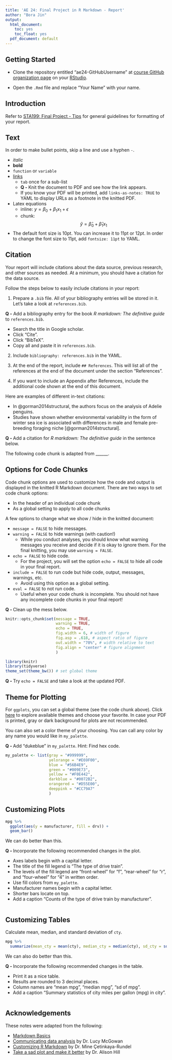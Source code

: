 ```yaml
---
title: 'AE 24: Final Project in R Markdown - Report'
author: "Bora Jin"
output:
  html_document:
    toc: yes
    toc_float: yes
  pdf_document: default
---
```


## Getting Started 

- Clone the repository entitled "ae24-GitHubUsername" at [course GitHub organization page](https://github.com/sta199-summer22) on your [RStudio](https://vm-manage.oit.duke.edu/containers).

- Open the `.Rmd` file and replace "Your Name" with your name. 

## Introduction

Refer to [STA199: Final Project - Tips](https://sta199-summer22.netlify.app/project/project-tips_bj) for general guidelines for formatting of your report. 

## Text 

In order to make bullet points, skip a line and use a hyphen `-`. 

- *italic*
- **bold**
- `function` or `variable`
- [links](https://rmarkdown.rstudio.com/lesson-8.html)
  - `tab` once for a sub-list 
  - **Q - **Knit the document to PDF and see how the link appears. 
  - If you know your PDF will be printed, add `links-as-notes: TRUE` to YAML to 
  display URLs as a footnote in the knitted PDF. 
- Latex equations 
  - inline: $y = \beta_0 + \beta_1x_1 + \epsilon$ 
  - chunk: $$\hat{y} = \hat{\beta}_0 + \hat{\beta}_1x_1$$
- The default font size is 10pt. You can increase it to 11pt or 12pt. 
In order to change the font size to 11pt, add `fontsize: 11pt` to YAML.

## Citation 

Your report will include citations about the data source, previous research, and other sources as needed. At a minimum, you should have a citation for the data source. 

Follow the steps below to easily include citations in your report:

1. Prepare a `.bib` file. All of your bibliography entries will be stored in it. 
Let's take a look at `references.bib`. 

**Q -** Add a bibliography entry for the book *R markdown: The definitive guide* to `references.bib`. 

- Search the title in Google scholar. 
- Click "Cite". 
- Click "BibTeX".
- Copy all and paste it in `references.bib`. 

2. Include `bibliography: references.bib` in the YAML. 

3. At the end of the report, include `## References`. This will list all of the references at the end of the document under the section "References". 

4. If you want to include an Appendix after References, include the additional code shown at the end of this document. 

Here are examples of different in-text citations: 

- In @gorman2014structural, the authors focus on the analysis of Adelie penguins.
- Studies have shown whether environmental variability in the form of winter sea ice is associated with differences in male and female pre-breeding foraging niche [@gorman2014structural].

**Q - ** Add a citation for *R markdown: The definitive guide* in the sentence below.

The following code chunk is adapted from ______.

## Options for Code Chunks 

Code chunk options are used to customize how the code and output is displayed in the knitted R Markdown document. There are two ways to set code chunk options: 

- In the header of an individual code chunk 
- As a global setting to apply to all code chunks
  
A few options to change what we show / hide in the knitted document: 

- `message = FALSE` to hide messages.
- `warning = FALSE` to hide warnings (with caution!) 
  - While you conduct analyses, you should know what warning messages you receive and decide if it is okay to ignore them. For the final knitting, you may use `warning = FALSE`. 
- `echo = FALSE` to hide code. 
  - For the project, you will set the option `echo = FALSE` to hide all code in your final report. 
- `include = FALSE` to run code but hide code, output, messages, warnings, etc.
  - Avoid using this option as a global setting.
- `eval = FALSE` to not run code. 
  - Useful when your code chunk is incomplete. You should not have any incomplete code chunks in your final report! 

**Q - ** Clean up the mess below. 

```r
knitr::opts_chunk$set(message = TRUE, 
                      warning = TRUE, 
                      echo = TRUE,
                      fig.width = 6, # width of figure
                      fig.asp = .618, # aspect ratio of figure
                      out.width = "70%", # width relative to text
                      fig.align = "center" # figure alignment
                      )
```

```r
library(knitr)
library(tidyverse)
theme_set(theme_bw()) # set global theme 
```

**Q - ** Try `echo = FALSE` and take a look at the updated PDF. 

## Theme for Plotting

For `ggplots`, you can set a global theme (see the code chunk above). Click [here](https://ggplot2.tidyverse.org/reference/ggtheme.html) to explore available themes and choose your favorite. In case your PDF is printed, gray or dark background for plots are not recommended. 

You can also set a color theme of your choosing. You can call any color by any name you would like in `my_palette`. 

**Q - ** Add "dukeblue" in `my_palette`. Hint: Find hex code. 

```r
my_palette <- list(gray = "#999999", 
                   yelorange = "#E69F00", 
                   blue = "#56B4E9", 
                   green = "#009E73", 
                   yellow = "#F0E442", 
                   darkblue = "#0072B2", 
                   orangered = "#D55E00",
                   deeppink = "#CC79A7"
                   )
```

## Customizing Plots 

```r
mpg %>% 
  ggplot(aes(y = manufacturer, fill = drv)) + 
  geom_bar()
```

We can do better than this. 

**Q - ** Incorporate the following recommended changes in the plot. 

- Axes labels begin with a capital letter.
- The title of the fill legend is "The type of drive train". 
- The levels of the fill legend are "front-wheel" for "f", 
"rear-wheel" for "r", and "four-wheel" for "4" in written order.
- Use fill colors from `my_palette`.
- Manufacturer names begin with a capital letter. 
- Shorter bars locate on top. 
- Add a caption "Counts of the type of drive train by manufacturer".

```r

```


## Customizing Tables

Calculate mean, median, and standard deviation of `cty`. 

```r
mpg %>% 
  summarize(mean_cty = mean(cty), median_cty = median(cty), sd_cty = sd(cty))
```

We can also do better than this. 

**Q - ** Incorporate the following recommended changes in the table. 

  - Print it as a nice table. 
  - Results are rounded to 3 decimal places. 
  - Column names are "mean mpg", "median mpg", "sd of mpg".
  - Add a caption "Summary statistics of city miles per gallon (mpg) in city". 
  
```r

```

## Acknowledgements 

These notes were adapted from the following: 

- [Markdown Basics](https://rmarkdown.rstudio.com/lesson-8.html)
- [Communicating data analysis](https://sta-212-f19.netlify.app/slides/lec-slides/15-communicating-data-analysis.html#1) by Dr. Lucy McGowan
- [Customizing R Markdown](https://rladiesstl.github.io/intro-meetup4-oct-2021/customize-rmd.html#1) by Dr. Mine Çetinkaya-Rundel
- [Take a sad plot and make it better](https://alison.netlify.app/rlm-sad-plot-better/#1) by Dr. Alison Hill

<!-- <div id="refs"></div> -->

<!-- ## Appendix -->

